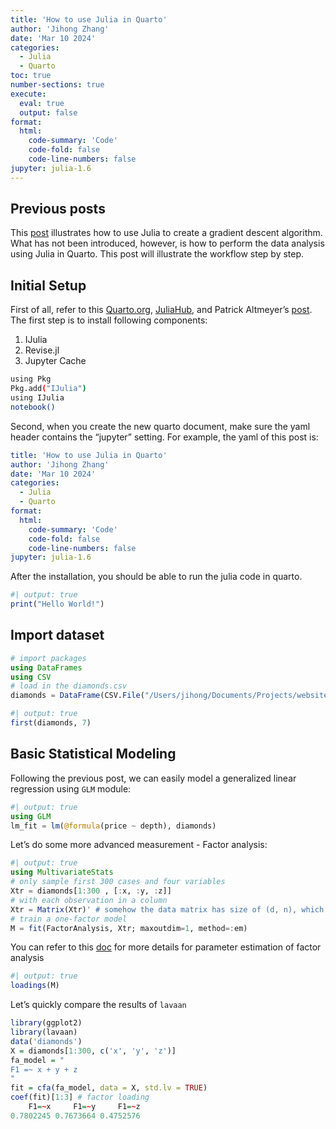 ```yaml
---
title: 'How to use Julia in Quarto'
author: 'Jihong Zhang'
date: 'Mar 10 2024'
categories:
  - Julia
  - Quarto
toc: true
number-sections: true
execute: 
  eval: true
  output: false
format: 
  html: 
    code-summary: 'Code'
    code-fold: false
    code-line-numbers: false
jupyter: julia-1.6
---
```


## Previous posts

This [post](../../posts/2021-08-30-gradient-descent-via-julia/index.md) illustrates how to use Julia to create a gradient descent algorithm. What has not been introduced, however, is how to perform the data analysis using Julia in Quarto. This post will illustrate the workflow step by step.

## Initial Setup

First of all, refer to this [Quarto.org](https://quarto.org/docs/computations/julia.html), [JuliaHub](https://help.juliahub.com/juliahub/stable/tutorials/quarto/), and Patrick Altmeyer's [post](https://www.paltmeyer.com/blog/posts/tips-and-tricks-for-using-quarto-with-julia/). The first step is to install following components:

1.  IJulia
2.  Revise.jl
3.  Jupyter Cache

``` .bash
using Pkg
Pkg.add("IJulia")
using IJulia
notebook()
```

Second, when you create the new quarto document, make sure the yaml header contains the "jupyter" setting. For example, the yaml of this post is:

``` yaml
title: 'How to use Julia in Quarto'
author: 'Jihong Zhang'
date: 'Mar 10 2024'
categories:
  - Julia
  - Quarto
format: 
  html: 
    code-summary: 'Code'
    code-fold: false
    code-line-numbers: false
jupyter: julia-1.6
```

After the installation, you should be able to run the julia code in quarto.

```julia
#| output: true
print("Hello World!")
```

## Import dataset

```julia
# import packages
using DataFrames
using CSV
# load in the diamonds.csv
diamonds = DataFrame(CSV.File("/Users/jihong/Documents/Projects/website-jihong/notes/2024-03-15-Julia-in-quarto/diamonds.csv"))
```

```julia
#| output: true
first(diamonds, 7)
```

## Basic Statistical Modeling

Following the previous post, we can easily model a generalized linear regression using `GLM` module:

```julia
#| output: true
using GLM
lm_fit = lm(@formula(price ~ depth), diamonds)
```

Let's do some more advanced measurement - Factor analysis:

```julia
#| output: true
using MultivariateStats
# only sample first 300 cases and four variables
Xtr = diamonds[1:300 , [:x, :y, :z]]
# with each observation in a column
Xtr = Matrix(Xtr)' # somehow the data matrix has size of (d, n), which is the trasponse of data matrix in R 
# train a one-factor model
M = fit(FactorAnalysis, Xtr; maxoutdim=1, method=:em)
```

You can refer to this [doc](https://multivariatestatsjl.readthedocs.io/en/latest/fa.html) for more details for parameter estimation of factor analysis

```julia
#| output: true
loadings(M)
```

Let's quickly compare the results of `lavaan`

``` r
library(ggplot2)
library(lavaan)
data('diamonds')
X = diamonds[1:300, c('x', 'y', 'z')]
fa_model = "
F1 =~ x + y + z
"
fit = cfa(fa_model, data = X, std.lv = TRUE)
coef(fit)[1:3] # factor loading
    F1=~x     F1=~y     F1=~z 
0.7802245 0.7673664 0.4752576 
```